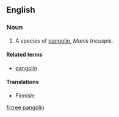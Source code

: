 {{wikipedia|pangolin}}
==English==

===Noun===
{{en-noun|sg=[[tree]] [[pangolin]]}}

# A species of [[pangolin]], ''Manis tricuspis''.

====Related terms====
*[[pangolin]]

====Translations====
{{trans-top|species of pangolin}}
*Finnish: {{t-|fi|kierteishäntämuurahaiskäpy}}
{{trans-bottom}}

[[fi:tree pangolin]]